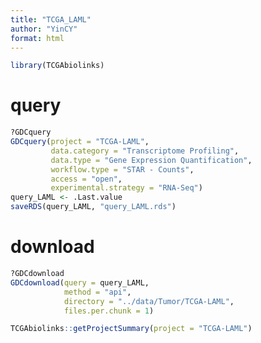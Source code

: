 ```yaml
---
title: "TCGA_LAML"
author: "YinCY"
format: html
---
```



```r
library(TCGAbiolinks)
```

# query
```r
?GDCquery
GDCquery(project = "TCGA-LAML", 
         data.category = "Transcriptome Profiling", 
         data.type = "Gene Expression Quantification", 
         workflow.type = "STAR - Counts", 
         access = "open", 
         experimental.strategy = "RNA-Seq")
query_LAML <- .Last.value
saveRDS(query_LAML, "query_LAML.rds")
```

# download
```r
?GDCdownload
GDCdownload(query = query_LAML, 
            method = "api", 
            directory = "../data/Tumor/TCGA-LAML", 
            files.per.chunk = 1)
```



```r
TCGAbiolinks::getProjectSummary(project = "TCGA-LAML")
```




























